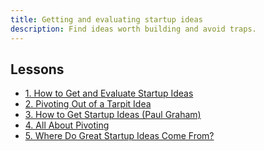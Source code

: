 ```yaml
---
title: Getting and evaluating startup ideas
description: Find ideas worth building and avoid traps.
---
```



## Lessons

- [1. How to Get and Evaluate Startup Ideas](./1-chapter.mdx)
- [2. Pivoting Out of a Tarpit Idea](./2-chapter.mdx)
- [3. How to Get Startup Ideas (Paul Graham)](./3-chapter.mdx)
- [4. All About Pivoting](./4-chapter.mdx)
- [5. Where Do Great Startup Ideas Come From?](./5-chapter.mdx)

